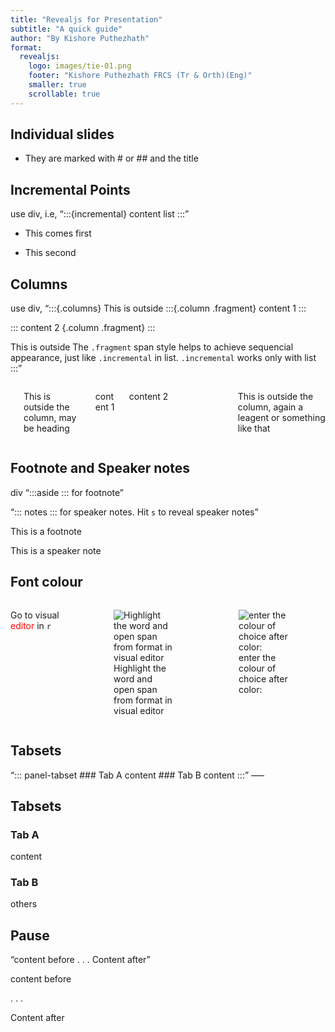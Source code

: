```yaml
---
title: "Revealjs for Presentation"
subtitle: "A quick guide"
author: "By Kishore Puthezhath"
format:
  revealjs:
    logo: images/tie-01.png
    footer: "Kishore Puthezhath FRCS (Tr & Orth)(Eng)"
    smaller: true
    scrollable: true
---
```


## Individual slides

-   They are marked with \# or \## and the title

## Incremental Points

use div, i.e, ":::{incremental} content list :::"

::: incremental
-   This comes first

-   This second
:::

## Columns

use div, ":::{.columns} This is outside :::{.column .fragment} content 1 :::

::: content 2 {.column .fragment} :::

This is outside The `.fragment` span style helps to achieve sequencial appearance, just like `.incremental` in list. `.incremental` works only with list :::"

::: columns

------------------------------------------------------------------------

This is outside the column, may be heading

::: {.column .fragment width="20%"}
content 1
:::

::: {.column .fragment width="80%"}
content 2
:::

------------------------------------------------------------------------

This is outside the column, again a leagent or something like that
:::

## Footnote and Speaker notes

div ":::aside ::: for footnote"

"::: notes ::: for speaker notes. Hit `s` to reveal speaker notes"

::: aside
This is a footnote
:::

::: notes
This is a speaker note
:::

## Font colour

::: columns
Go to visual [editor]{style="color: red"} in `r`

::: {.column .fragment width="50%"}
![Highlight the word and open span from format in visual editor](images/colour1.png)
:::

::: {.column .fragment width="50%"}
![enter the colour of choice after color:](images/colour2.png)
:::
:::

## Tabsets

"::: panel-tabset \### Tab A content \### Tab B content :::" -----

## Tabsets

::: panel-tabset
### Tab A

content

### Tab B

others
:::

## Pause

"content before . . . Content after"

content before

. . .

Content after
